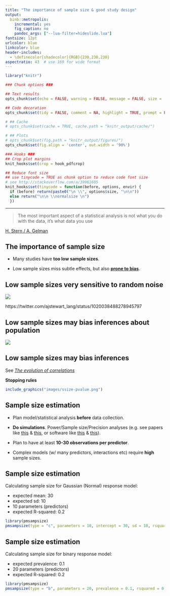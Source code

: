 ```yaml
---
title: "The importance of sample size & good study design"
output:
  binb::metropolis:
    incremental: yes
    fig_caption: no
    pandoc_args: ["--lua-filter=hideslide.lua"]
fontsize: 12pt
urlcolor: blue
linkcolor: blue
header-includes:
  - \definecolor{shadecolor}{RGB}{230,230,230}
aspectratio: 43  # use 169 for wide format
---
```



```r

library("knitr")

### Chunk options ###

## Text results
opts_chunk$set(echo = FALSE, warning = FALSE, message = FALSE, size = 'tiny')

## Code decoration
opts_chunk$set(tidy = FALSE, comment = NA, highlight = TRUE, prompt = FALSE, crop = TRUE)

# ## Cache
# opts_chunk$set(cache = TRUE, cache.path = "knitr_output/cache/")

# ## Plots
# opts_chunk$set(fig.path = "knitr_output/figures/")
opts_chunk$set(fig.align = 'center', out.width = '90%')

### Hooks ###
## Crop plot margins
knit_hooks$set(crop = hook_pdfcrop)

## Reduce font size
## use tinycode = TRUE as chunk option to reduce code font size
# see http://stackoverflow.com/a/39961605
knit_hooks$set(tinycode = function(before, options, envir) {
  if (before) return(paste0("\n \\", options$size, "\n\n"))
  else return("\n\n \\normalsize \n")
  })

```

---

> The most important aspect of a statistical analysis is not what you do with the data, it’s what data you use

\vspace{1cm}

\tiny [H. Stern / A. Gelman](https://statmodeling.stat.columbia.edu/2018/08/07/important-aspect-statistical-analysis-not-data-data-use-survey-adjustment-edition)



## The importance of sample size

- Many studies have **too low sample sizes**. 

- Low sample sizes miss subtle effects, but also [**prone to bias**](http://science.sciencemag.org/content/355/6325/584.summary).


## Low sample sizes very sensitive to random noise

[![](images/lowSS_noise.PNG)](https://video.twimg.com/tweet_video/DifncYiX0AEnn19.mp4)

\tiny https://twitter.com/ajstewart_lang/status/1020038488278945797


## Low sample sizes may bias inferences about population

![](images/regression_pop_vs_sample.PNG)


<!-- \tiny http://statisticalgate.com/regression-simulation/ -->



## Low sample sizes may bias inferences

See [*The evolution of correlations*](http://vimeo.com/57127001)

**Stopping rules**

```r
include_graphics("images/ssize-pvalue.png")
```


## Sample size estimation

- Plan model/statistical analysis **before** data collection.

- **Do simulations**. Power/Sample size/Precision analyses (e.g. see papers like [this](https://doi.org/10.1136/bmj.m441) & [this](https://doi.org/10.1111/2041-210X.12504), or software like [this](https://cran.r-project.org/package=pmsampsize) & [this](https://precisely.malco.io/)).

- Plan to have at least **10-30 observations per predictor**.

- Complex models (w/ many predictors, interactions etc) require **high** sample sizes.


## Sample size estimation

\footnotesize

::: nonincremental :::
Calculating sample size for Gaussian (Normal) response model:

  - expected mean: 30
  - expected sd: 10
  - 10 parameters (predictors)
  - expected R-squared: 0.2
:::
  
\tiny

```r
library(pmsampsize)
pmsampsize(type = "c", parameters = 10, intercept = 30, sd = 10, rsquared = 0.2)
```


## Sample size estimation

\footnotesize

::: nonincremental :::
Calculating sample size for binary response model:

  - expected prevalence: 0.1
  - 20 parameters (predictors)
  - expected R-squared: 0.2
:::

\tiny 

```r
library(pmsampsize)
pmsampsize(type = "b", parameters = 20, prevalence = 0.1, rsquared = 0.2)
```








